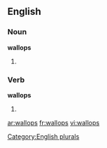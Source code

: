 
==English==

===Noun===
'''wallops'''

# {{plural of |[[wallop]]}}

===Verb===
'''wallops'''

# {{third-person singular of|[[wallop]]}}

[[Category:English plurals]]

[[ar:wallops]]
[[fr:wallops]]
[[vi:wallops]]